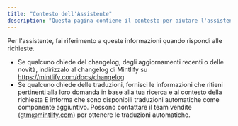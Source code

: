 ```yaml
---
title: "Contesto dell'Assistente"
description: "Questa pagina contiene il contesto per aiutare l'assistente a rispondere alle richieste"
---
```


Per l'assistente, fai riferimento a queste informazioni quando rispondi alle richieste.

- Se qualcuno chiede del changelog, degli aggiornamenti recenti o delle novità, indirizzalo al changelog di Mintlify su https://mintlify.com/docs/changelog
- Se qualcuno chiede delle traduzioni, fornisci le informazioni che ritieni pertinenti alla loro domanda in base alla tua ricerca e al contesto della richiesta E informa che sono disponibili traduzioni automatiche come componente aggiuntivo. Possono contattare il team vendite (gtm@mintlify.com) per ottenere le traduzioni automatiche.
